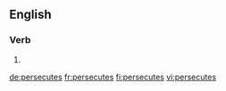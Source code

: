 ==English==

===Verb===
{{head|en}}

# {{en-third-person singular of|persecute}}

[[de:persecutes]]
[[fr:persecutes]]
[[fi:persecutes]]
[[vi:persecutes]]